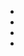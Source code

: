 * \texttt{colour()}
* \texttt{hist()}
* \texttt{plot()}
* \texttt{boxplot()}

\begin{verbatim}
years=c(2004,2005,2006,2007,2008)
rainfall=c(1500,1300,1800,1350,1950)
plot(x=years,y=rainfall) 
\end{verbatim}

